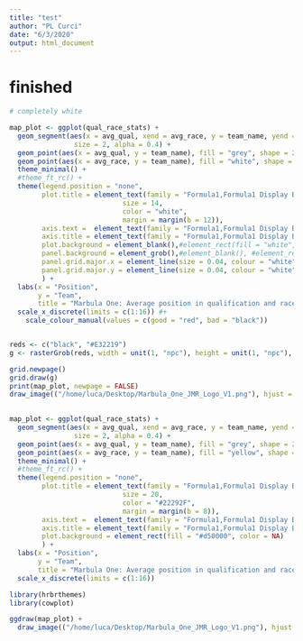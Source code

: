 ```yaml
---
title: "test"
author: "PL Curci"
date: "6/3/2020"
output: html_document
---
```


# finished
```r

# completely white

map_plot <- ggplot(qual_race_stats) +
  geom_segment(aes(x = avg_qual, xend = avg_race, y = team_name, yend = team_name), color = "white", 
                size = 2, alpha = 0.4) +
  geom_point(aes(x = avg_qual, y = team_name), fill = "grey", shape = 21, color = "white", size = 2, alpha = 0.6) +
  geom_point(aes(x = avg_race, y = team_name), fill = "white", shape = 21, color = "white", size = 4) +
  theme_minimal() +
  #theme_ft_rc() +
  theme(legend.position = "none",
        plot.title = element_text(family = "Formula1,Formula1 Display Bold",
                            size = 14, 
                            color = "white", 
                            margin = margin(b = 12)),
        axis.text =  element_text(family = "Formula1,Formula1 Display Bold", color= "white"),
        axis.title = element_text(family = "Formula1,Formula1 Display Bold", color= "white", margin = margin(t = 12)),
        plot.background = element_blank(),#element_rect(fill = "white", color = NA),
        panel.background = element_grob(),#element_blank(), #element_rect(fill = "white", color = NA), ##d50000
        panel.grid.major.x = element_line(size = 0.04, colour = "white"),
        panel.grid.major.y = element_line(size = 0.04, colour = "white")
        ) +
  labs(x = "Position",
       y = "Team",
       title = "Marbula One: Average position in qualification and race") +
  scale_x_discrete(limits = c(1:16)) #+
    scale_colour_manual(values = c(good = "red", bad = "black"))


reds <- c("black", "#E32219")
g <- rasterGrob(reds, width = unit(1, "npc"), height = unit(1, "npc"), interpolate = TRUE)

grid.newpage()
grid.draw(g)
print(map_plot, newpage = FALSE) 
draw_image(("/home/luca/Desktop/Marbula_One_JMR_Logo_V1.png"), hjust = 0, x = 0.35, y = 0.32, scale = 0.3)
    
```

```r
map_plot <- ggplot(qual_race_stats) +
  geom_segment(aes(x = avg_qual, xend = avg_race, y = team_name, yend = team_name, color = avg_qual > avg_race), 
                size = 2, alpha = 0.4) +
  geom_point(aes(x = avg_qual, y = team_name), fill = "grey", shape = 23, color = "black", size = 3) +
  geom_point(aes(x = avg_race, y = team_name), fill = "yellow", shape = 21, color = "black", size = 3) +
  theme_minimal() +
  #theme_ft_rc() +
  theme(legend.position = "none",
        plot.title = element_text(family = "Formula1,Formula1 Display Bold",
                            size = 20, 
                            color = "#22292F", 
                            margin = margin(b = 8)),
        axis.text =  element_text(family = "Formula1,Formula1 Display Bold"),
        axis.title = element_text(family = "Formula1,Formula1 Display Bold"),
        plot.background = element_rect(fill = "#d50000", color = NA)
        ) +
  labs(x = "Position",
       y = "Team",
       title = "Marbula One: Average position in qualification and race") +
  scale_x_discrete(limits = c(1:16))

library(hrbrthemes)
library(cowplot)

ggdraw(map_plot) +
  draw_image(("/home/luca/Desktop/Marbula_One_JMR_Logo_V1.png"), hjust = 0, x = 0.3, y = 0.3, scale = 0.3)

```
